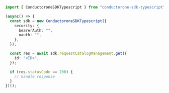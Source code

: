 ```typescript C1ApiRequestcatalogV1RequestCatalogManagementServiceGet.ts
import { ConductoroneSDKTypescript } from "conductorone-sdk-typescript";

(async() => {
  const sdk = new ConductoroneSDKTypescript({
    security: {
      bearerAuth: "",
      oauth: "",
    },
  });

  const res = await sdk.requestCatalogManagement.get({
    id: "<ID>",
  });

  if (res.statusCode == 200) {
    // handle response
  }
})();
```
